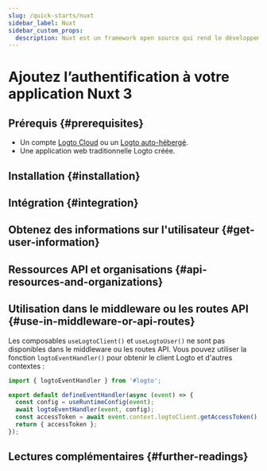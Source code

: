 ```yaml
---
slug: /quick-starts/nuxt
sidebar_label: Nuxt
sidebar_custom_props:
  description: Nuxt est un framework open source qui rend le développement web intuitif et puissant.
---
```




# Ajoutez l’authentification à votre application Nuxt 3

<GuideTip />

## Prérequis \{#prerequisites}

- Un compte [Logto Cloud](https://cloud.logto.io) ou un [Logto auto-hébergé](/introduction/set-up-logto-oss).
- Une application web traditionnelle Logto créée.

## Installation \{#installation}

<Installation />

## Intégration \{#integration}

<Integration />

## Obtenez des informations sur l'utilisateur \{#get-user-information}

<GetUserInformation />

## Ressources API et organisations \{#api-resources-and-organizations}

<ApiResources />

## Utilisation dans le middleware ou les routes API \{#use-in-middleware-or-api-routes}

Les composables `useLogtoClient()` et `useLogtoUser()` ne sont pas disponibles dans le middleware ou les routes API. Vous pouvez utiliser la fonction `logtoEventHandler()` pour obtenir le client Logto et d'autres contextes :

```ts title="/server/api/auth/get-access-token.ts"
import { logtoEventHandler } from '#logto';

export default defineEventHandler(async (event) => {
  const config = useRuntimeConfig(event);
  await logtoEventHandler(event, config);
  const accessToken = await event.context.logtoClient.getAccessToken();
  return { accessToken };
});
```

## Lectures complémentaires \{#further-readings}

<FurtherReadings />
